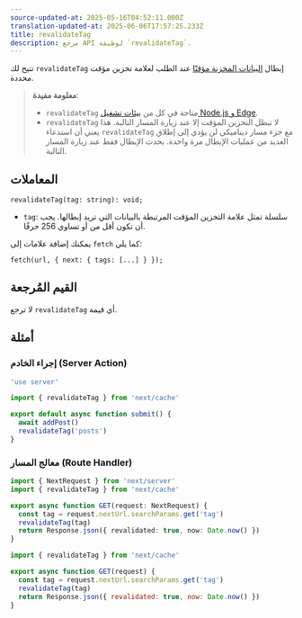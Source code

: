 ```yaml
---
source-updated-at: 2025-05-16T04:52:11.000Z
translation-updated-at: 2025-06-06T17:57:25.233Z
title: revalidateTag
description: مرجع API لوظيفة `revalidateTag`.
---
```


تتيح لك `revalidateTag` إبطال [البيانات المخزنة مؤقتًا](/docs/app/building-your-application/caching) عند الطلب لعلامة تخزين مؤقت محددة.

> **معلومة مفيدة**:
>
> - `revalidateTag` متاحة في كل من [بيئات تشغيل Node.js و Edge](/docs/app/building-your-application/rendering/edge-and-nodejs-runtimes).
> - `revalidateTag` لا تبطل التخزين المؤقت إلا عند زيارة المسار التالية. هذا يعني أن استدعاء `revalidateTag` مع جزء مسار ديناميكي لن يؤدي إلى إطلاق العديد من عمليات الإبطال مرة واحدة. يحدث الإبطال فقط عند زيارة المسار التالية.

## المعاملات

```tsx
revalidateTag(tag: string): void;
```

- `tag`: سلسلة تمثل علامة التخزين المؤقت المرتبطة بالبيانات التي تريد إبطالها. يجب أن تكون أقل من أو تساوي 256 حرفًا.

يمكنك إضافة علامات إلى `fetch` كما يلي:

```tsx
fetch(url, { next: { tags: [...] } });
```

## القيم المُرجعة

لا ترجع `revalidateTag` أي قيمة.

## أمثلة

### إجراء الخادم (Server Action)

```ts filename="app/actions.ts" switcher
'use server'

import { revalidateTag } from 'next/cache'

export default async function submit() {
  await addPost()
  revalidateTag('posts')
}
```

### معالج المسار (Route Handler)

```ts filename="app/api/revalidate/route.ts" switcher
import { NextRequest } from 'next/server'
import { revalidateTag } from 'next/cache'

export async function GET(request: NextRequest) {
  const tag = request.nextUrl.searchParams.get('tag')
  revalidateTag(tag)
  return Response.json({ revalidated: true, now: Date.now() })
}
```

```js filename="app/api/revalidate/route.js" switcher
import { revalidateTag } from 'next/cache'

export async function GET(request) {
  const tag = request.nextUrl.searchParams.get('tag')
  revalidateTag(tag)
  return Response.json({ revalidated: true, now: Date.now() })
}
```